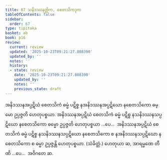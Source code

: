 ```yaml
---
title: 67 သနိဒဿနတ္တိက, စေတသိကဒုက
tableOfContents: false
sidebar:
  order: 67
type: tipitaka
basket: ab
book: p16
review:
  current: review
  updated: '2025-10-23T09:21:27.808390'
  updated_by: ''
  notes: ''
  history:
  - state: review
    date: '2025-10-23T09:21:27.808390'
    updated_by: ''
    notes: ''
    previous_state: draft
---
```



<ReviewStatus review={frontmatter.review} showDetails={true} />

<HypothesisAnnotation frontmatter={frontmatter} />

<DynamicBreadcrumb />

<Division number="113" book="p16" e="ch" v="40" p="280">

<Paragraph number="275" book="p16">
အနိဒဿနအပ္ပဋိဃံ စေတသိကံ ဓမ္မံ ပဋိစ္စ နအနိဒဿနအပ္ပဋိဃော နစေတသိကော ဓမ္မော ဥပ္ပဇ္ဇတိ ဟေတုပစ္စယာ. အနိဒဿနအပ္ပဋိဃံ စေတသိကံ ဓမ္မံ ပဋိစ္စ နသနိဒဿနသပ္ပဋိဃော နစေတသိကော ဓမ္မော ဥပ္ပဇ္ဇတိ ဟေတုပစ္စယာ …ပေ…  အနိဒဿနအပ္ပဋိဃံ စေတသိကံ ဓမ္မံ ပဋိစ္စ နသနိဒဿနသပ္ပဋိဃော နစေတသိကော စ နအနိဒဿနသပ္ပဋိဃော နစေတသိကော စ ဓမ္မာ ဥပ္ပဇ္ဇန္တိ ဟေတုပစ္စယာ. (သံခိတ္တံ.)
</Paragraph>

<Paragraph number="276" book="p16">
ဟေတုယာ ဆ, အာရမ္မဏေ တီဏိ …ပေ…  အဝိဂတေ ဆ.
</Paragraph>
</Division>